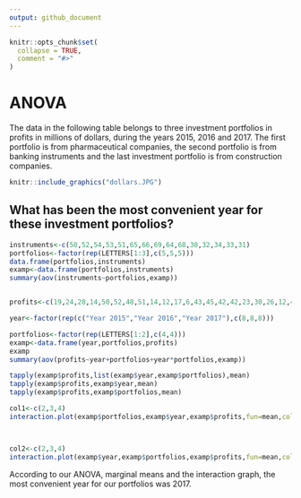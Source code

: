 ```yaml
---
output: github_document
---
```


<!-- README.md is generated from README.Rmd. Please edit that file -->

```r
knitr::opts_chunk$set(
  collapse = TRUE,
  comment = "#>"
)
```

# ANOVA

The data in the following table belongs to three investment portfolios in profits in millions of dollars,  during the years 2015, 2016 and 2017.
The first portfolio is from pharmaceutical companies, the second portfolio is from banking instruments and the last investment portfolio is from construction companies. 



```r
knitr::include_graphics("dollars.JPG")
```

## What has been the most convenient year for these investment portfolios?



```r
instruments<-c(50,52,54,53,51,65,66,69,64,68,30,32,34,33,31)
portfolios<-factor(rep(LETTERS[1:3],c(5,5,5)))
data.frame(portfolios,instruments)
examp<-data.frame(portfolios,instruments)
summary(aov(instruments~portfolios,examp))


profits<-c(19,24,28,14,50,52,48,51,14,12,17,6,43,45,42,42,23,30,26,12,48,50,51,53)

year<-factor(rep(c("Year 2015","Year 2016","Year 2017"),c(8,8,8)))

portfolios<-factor(rep(LETTERS[1:2],c(4,4)))
examp<-data.frame(year,portfolios,profits)
examp
summary(aov(profits~year+portfolios+year*portfolios,examp))

tapply(examp$profits,list(examp$year,examp$portfolios),mean)
tapply(examp$profits,examp$year,mean)
tapply(examp$profits,examp$portfolios,mean)

col1<-c(2,3,4)
interaction.plot(examp$portfolios,examp$year,examp$profits,fun=mean,col=col1)



col2<-c(2,3,4)
interaction.plot(examp$year,examp$portfolios,examp$profits,fun=mean,col=col2)
```

According to our ANOVA, marginal means and the interaction graph, the most convenient year for our portfolios was 2017.